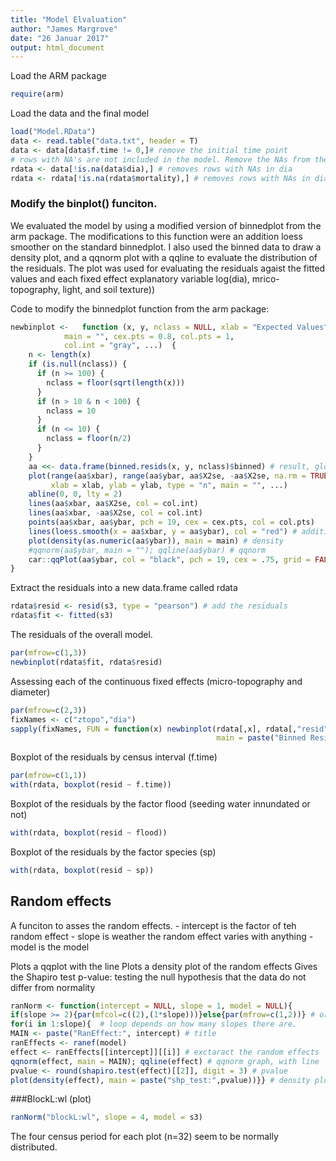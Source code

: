 ---
title: "Model Elvaluation"
author: "James Margrove"
date: "26 Januar 2017"
output: html_document
---

Load the ARM package 
```{r, warning = FALSE, message = FALSE}
require(arm)
```

Load the data and the final model
```{r}
load("Model.RData")
data <- read.table("data.txt", header = T)
data <- data[data$f.time != 0,]# remove the initial time point
# rows with NA's are not included in the model. Remove the NAs from the data.frame
rdata <- data[!is.na(data$dia),] # removes rows with NAs in dia 
rdata <- rdata[!is.na(rdata$mortality),] # removes rows with NAs in dia 
```

### Modify the binplot() funciton.
We evaluated the model by using a modified version of binnedplot from the arm package. The modifications to this function were an addition loess smoother on the standard binnedplot. I also used the binned data to draw a density plot, and a qqnorm plot with a qqline to evaluate the distribution of the residuals. The plot was used for evaluating the residuals agaist the fitted values and each fixed effect explanatory variable log(dia), mrico-topography, light, and soil texture))  

Code to modify the binnedplot function from the arm package:
```{r}
newbinplot <-   function (x, y, nclass = NULL, xlab = "Expected Values", ylab = "Average residual", 
            main = "", cex.pts = 0.8, col.pts = 1, 
            col.int = "gray", ...)  {
    n <- length(x)
    if (is.null(nclass)) {
      if (n >= 100) {
        nclass = floor(sqrt(length(x)))
      }
      if (n > 10 & n < 100) {
        nclass = 10
      }
      if (n <= 10) {
        nclass = floor(n/2)
      }
    }
    aa <<- data.frame(binned.resids(x, y, nclass)$binned) # result, global 
    plot(range(aa$xbar), range(aa$ybar, aa$X2se, -aa$X2se, na.rm = TRUE), 
         xlab = xlab, ylab = ylab, type = "n", main = "", ...)
    abline(0, 0, lty = 2)
    lines(aa$xbar, aa$X2se, col = col.int)
    lines(aa$xbar, -aa$X2se, col = col.int)
    points(aa$xbar, aa$ybar, pch = 19, cex = cex.pts, col = col.pts)
    lines(loess.smooth(x = aa$xbar, y = aa$ybar), col = "red") # additional line of code here for the loess smoother 
    plot(density(as.numeric(aa$ybar)), main = main) # density
    #qqnorm(aa$ybar, main = ""); qqline(aa$ybar) # qqnorm 
    car::qqPlot(aa$ybar, col = "black", pch = 19, cex = .75, grid = FALSE, ylab = "Sample Quantiles", xlab = "Theoretical Quantiles")
}
```

Extract the residuals into a new data.frame called rdata
```{r}
rdata$resid <- resid(s3, type = "pearson") # add the residuals 
rdata$fit <- fitted(s3)
```

The residuals of the overall model.
```{r}
par(mfrow=c(1,3))
newbinplot(rdata$fit, rdata$resid)
```

Assessing each of the continuous fixed effects (micro-topography and diameter)
```{r, warning = FALSE, message = FALSE}
par(mfrow=c(2,3))
fixNames <- c("ztopo","dia")
sapply(fixNames, FUN = function(x) newbinplot(rdata[,x], rdata[,"resid"], 
                                              main = paste("Binned Resid", x)))
```

Boxplot of the residuals by census interval (f.time)
```{r}
par(mfrow=c(1,1))
with(rdata, boxplot(resid ~ f.time))
```

Boxplot of the residuals by the factor flood (seeding water innundated or not)
```{r}
with(rdata, boxplot(resid ~ flood))
```

Boxplot of the residuals by the factor species (sp)
```{r}
with(rdata, boxplot(resid ~ sp))
```

## Random effects 
A funciton to asses the random effects. 
- intercept is the factor of teh random effect 
- slope is weather the random effect varies with anything
- model is the model 

Plots a qqplot with the line
Plots a density plot of the random effects 
Gives the Shapiro test p-value: testing the null hypothesis that the data do not differ from normality 
```{r}
ranNorm <- function(intercept = NULL, slope = 1, model = NULL){
if(slope >= 2){par(mfcol=c((2),(1*slope)))}else{par(mfrow=c(1,2))} # orentation of the graphs 
for(i in 1:slope){  # loop depends on how many slopes there are.
MAIN <- paste("RanEffect:", intercept) # title
ranEffects <- ranef(model)
effect <- ranEffects[[intercept]][[i]] # exctaract the random effects 
qqnorm(effect, main = MAIN); qqline(effect) # qqnorm graph, with line 
pvalue <- round(shapiro.test(effect)[[2]], digit = 3) # pvalue
plot(density(effect), main = paste("shp_test:",pvalue))}} # density plot with p-value 
```

###BlockL:wl (plot)
```{r}
ranNorm("blockL:wl", slope = 4, model = s3) 
```
The four census period for each plot (n=32) seem to be normally distributed. 
